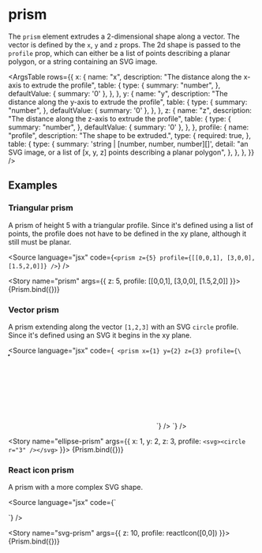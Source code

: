 
<Meta title="Reference/Sweeps/Prism" />

# prism

The `prism` element extrudes a 2-dimensional shape along a vector. The vector is defined by the `x`, `y` and `z` props. The 2d shape is passed to the `profile` prop, which can either be a list of points describing a planar polygon, or a string containing an SVG image.

<ArgsTable
  rows={{
    x: {
      name: "x",
      description: "The distance along the x-axis to extrude the profile",
      table: {
        type: {
          summary: "number",
        },
        defaultValue: {
          summary: '0'
        },
      },
    },
    y: {
      name: "y",
      description: "The distance along the y-axis to extrude the profile",
      table: {
        type: {
          summary: "number",
        },
        defaultValue: {
          summary: '0'
        },
      },
    },
    z: {
      name: "z",
      description: "The distance along the z-axis to extrude the profile",
      table: {
        type: {
          summary: "number",
        },
        defaultValue: {
          summary: '0'
        },
      },
    },
    profile: {
      name: "profile",
      description: "The shape to be extruded.",
      type: {
        required: true,
      },
      table: {
        type: {
          summary: 'string | [number, number, number][]',
          detail: "an SVG image, or a list of [x, y, z] points describing a planar polygon",
        },
      },
    },
  }}
/>

## Examples


### Triangular prism

A prism of height 5 with a triangular profile. Since it's defined using a list of points, the profile does not have to be defined in the xy plane, although it still must be planar.

<Source language="jsx" code={`
  <prism z={5} profile={[[0,0,1], [3,0,0], [1.5,2,0]]} />
`} />

<Story name="prism" args={{ z: 5, profile: [[0,0,1], [3,0,0], [1.5,2,0]] }}>
  {Prism.bind({})}
</Story>

### Vector prism

A prism extending along the vector `[1,2,3]` with an SVG `circle` profile. Since it's defined using an SVG it begins in the xy plane.

<Source language="jsx" code={`
  <prism x={1} y={2} z={3} profile={\`<svg><circle r="3" /></svg>\`} />
`} />

<Story name="ellipse-prism" args={{ x: 1, y: 2, z: 3, profile: `<svg><circle r="3" /></svg>` }}>
  {Prism.bind({})}
</Story>

### React icon prism

A prism with a more complex SVG shape.

<Source language="jsx" code={`

<prism z={10} profile={reactIcon} />
`} />

<Story name="svg-prism" args={{ z: 10, profile: reactIcon([0,0]) }}>
  {Prism.bind({})}
</Story>
